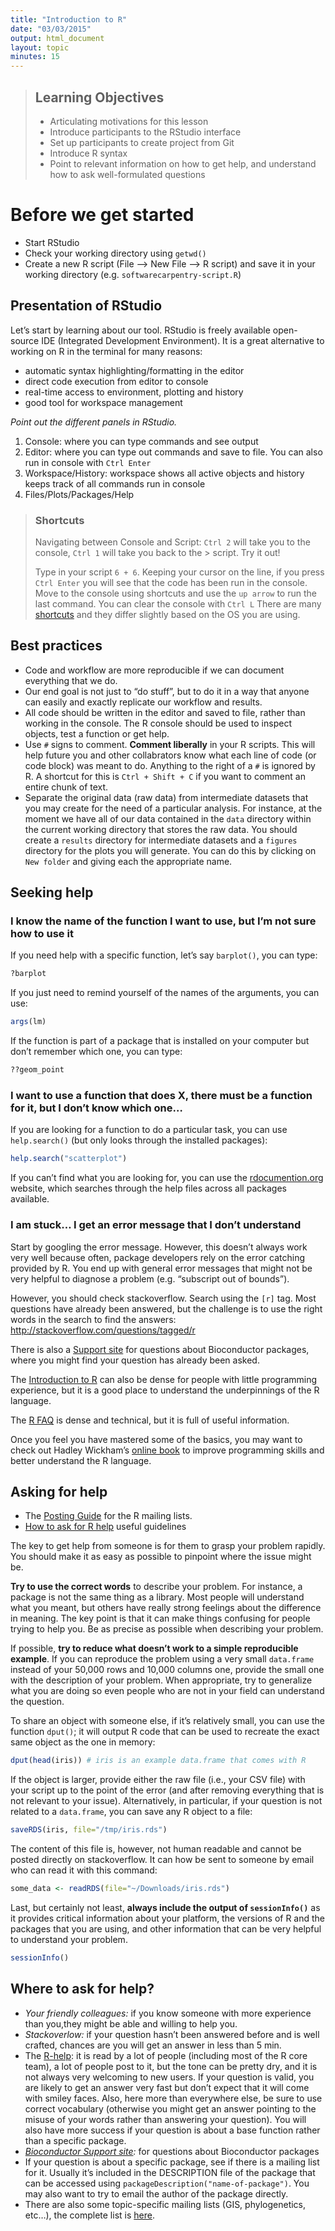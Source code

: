 ```yaml
---
title: "Introduction to R"
date: "03/03/2015"
output: html_document
layout: topic
minutes: 15
---
```


> ## Learning Objectives {.objectives}
>
> * Articulating motivations for this lesson
> * Introduce participants to the RStudio interface
> * Set up participants to create project from Git
> * Introduce R syntax
> * Point to relevant information on how to get help, and understand how to ask well-formulated questions

# Before we get started

* Start RStudio 
* Check your working directory using `getwd()`
* Create a new R script (File --> New File --> R script) and save it in your working
  directory (e.g. `softwarecarpentry-script.R`)

## Presentation of RStudio

Let's start by learning about our tool. RStudio is freely available open-source IDE (Integrated Development Environment). It is a great alternative to working on R in the terminal for many reasons:

* automatic syntax highlighting/formatting in the editor
* direct code execution from editor to console
* real-time access to environment, plotting and history
* good tool for workspace management

_Point out the different panels in RStudio._

1. Console: where you can type commands and see output
2. Editor: where you can type out commands and save to file. You can also run in console with `Ctrl Enter`
3. Workspace/History: workspace shows all active objects and history keeps track of all commands run in console
4. Files/Plots/Packages/Help

> ### Shortcuts {.callout}
> Navigating between Console and Script: `Ctrl 2` will take you to the console, `Ctrl 1` will take you back to the > script. Try it out! 
>
> Type in your script `6 + 6`. Keeping your cursor on the line, if you press `Ctrl Enter` you will see that the  code has been run in the console. Move to the console using shortcuts and use the `up arrow` to run the last command. You can clear the console with `Ctrl L` There are many [shortcuts](https://support.rstudio.com/hc/en-us/articles/200711853-Keyboard-Shortcuts) and they differ slightly based on the OS you are using.  

## Best practices

* Code and workflow are more reproducible if we can document everything that we do.
* Our end goal is not just to "do stuff", but to do it in a way that anyone can easily and exactly replicate our workflow and results. 
* All code should be written in the editor and saved to file, rather than working in the console. The R console should be used to inspect objects, test a function or get help. 
* Use `#` signs to comment. **Comment liberally** in your R scripts. This will help future you and other collabrators know what each line of code (or code block) was meant to do. Anything to the right of a `#` is ignored by R. A shortcut for this is `Ctrl + Shift + C` if you want to comment an entire chunk of text.
* Separate the original data (raw data) from intermediate datasets that you may create for the need of a particular analysis. For instance, at the moment we have all of our data contained in the `data` directory within the current working directory that stores the raw data. You should create a `results` directory for intermediate datasets and a `figures` directory for the plots you will generate. You can do this by clicking on `New folder` and giving each the appropriate name.

## Seeking help

### I know the name of the function I want to use, but I'm not sure how to use it

If you need help with a specific function, let's say `barplot()`, you can type:

```r
?barplot
```

If you just need to remind yourself of the names of the arguments, you can use:

```r
args(lm)
```

If the function is part of a package that is installed on your computer but
don't remember which one, you can type:

```r
??geom_point
```

### I want to use a function that does X, there must be a function for it, but I don't know which one...

If you are looking for a function to do a particular task, you can use
`help.search()` (but only looks through the installed packages):

```r
help.search("scatterplot")
```

If you can't find what you are looking for, you can use the
[rdocumention.org](http://www.rdocumentation.org) website, which searches through
the help files across all packages available.

### I am stuck... I get an error message that I don't understand

Start by googling the error message. However, this doesn't always work very well
because often, package developers rely on the error catching provided by R. You
end up with general error messages that might not be very helpful to diagnose a
problem (e.g. "subscript out of bounds").

However, you should check stackoverflow. Search using the `[r]` tag. Most
questions have already been answered, but the challenge is to use the right
words in the search to find the answers:
[http://stackoverflow.com/questions/tagged/r](http://stackoverflow.com/questions/tagged/r)

There is also a [Support site](https://support.bioconductor.org/) for questions about Bioconductor packages, where you might find your question has already been asked.

The [Introduction to R](http://cran.r-project.org/doc/manuals/R-intro.pdf) can
also be dense for people with little programming experience, but it is a good
place to understand the underpinnings of the R language.

The [R FAQ](http://cran.r-project.org/doc/FAQ/R-FAQ.html) is dense and technical, but it is full of useful information.

Once you feel you have mastered some of the basics, you may want to check out Hadley Wickham's [online book](http://adv-r.had.co.nz/) to improve programming skills and better understand the R language.

## Asking for help

* The [Posting Guide](http://www.r-project.org/posting-guide.html) for the R
  mailing lists.
* [How to ask for R help](http://blog.revolutionanalytics.com/2014/01/how-to-ask-for-r-help.html)
  useful guidelines

The key to get help from someone is for them to grasp your problem rapidly. You
should make it as easy as possible to pinpoint where the issue might be.

**Try to use the correct words** to describe your problem. For instance, a package is not the same thing as a library. Most people will understand what you meant, but others have really strong feelings about the difference in meaning. The key point is that it can make things confusing for people trying to help you. Be as precise as possible when describing your problem.

If possible, **try to reduce what doesn't work to a simple reproducible example**. If you can reproduce the problem using a very small `data.frame`
instead of your 50,000 rows and 10,000 columns one, provide the small one with
the description of your problem. When appropriate, try to generalize what you
are doing so even people who are not in your field can understand the question.

To share an object with someone else, if it's relatively small, you can use the
function `dput()`; it will output R code that can be used to recreate the exact same object as the one in memory:

```r
dput(head(iris)) # iris is an example data.frame that comes with R
```

If the object is larger, provide either the raw file (i.e., your CSV file) with
your script up to the point of the error (and after removing everything that is
not relevant to your issue). Alternatively, in particular, if your question is
not related to a `data.frame`, you can save any R object to a file:

```r
saveRDS(iris, file="/tmp/iris.rds")
```

The content of this file is, however, not human readable and cannot be posted
directly on stackoverflow. It can how be sent to someone by email who can read
it with this command:

```r
some_data <- readRDS(file="~/Downloads/iris.rds")
```

Last, but certainly not least, **always include the output of `sessionInfo()`**
as it provides critical information about your platform, the versions of R and
the packages that you are using, and other information that can be very helpful
to understand your problem.

```r
sessionInfo()
```

## Where to ask for help?

* *Your friendly colleagues:* if you know someone with more experience than you,they might be able and willing to help you.
* *Stackoverlow:* if your question hasn't been answered before and is well
  crafted, chances are you will get an answer in less than 5 min.
* The [R-help](https://stat.ethz.ch/mailman/listinfo/r-help): it is read by a
  lot of people (including most of the R core team), a lot of people post to it,
  but the tone can be pretty dry, and it is not always very welcoming to new
  users. If your question is valid, you are likely to get an answer very fast
  but don't expect that it will come with smiley faces. Also, here more than
  everywhere else, be sure to use correct vocabulary (otherwise you might get an
  answer pointing to the misuse of your words rather than answering your
  question). You will also have more success if your question is about a base
  function rather than a specific package.
* *[Bioconductor Support site](https://support.bioconductor.org/):* for questions about Bioconductor packages
* If your question is about a specific package, see if there is a mailing list
  for it. Usually it's included in the DESCRIPTION file of the package that can
  be accessed using `packageDescription("name-of-package")`. You may also want
  to try to email the author of the package directly.
* There are also some topic-specific mailing lists (GIS, phylogenetics, etc...),
  the complete list is [here](http://www.r-project.org/mail.html).

